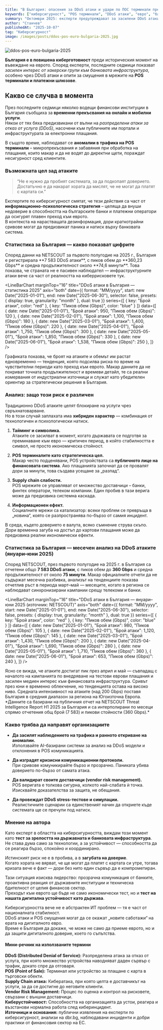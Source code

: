 ```yaml
---
title: "В България: опасения за DDoS атаки и удари по ПОС терминали преди въвеждането на еврото"
keywords: ["киберсигурност", "POS терминали", "DDoS атаки", "евро", "банкова сигурност", "финтех", "България"]
summary: "Октомври 2025: експерти предупреждават за засилени DDoS атаки и потенциални удари по POS терминали преди въвеждането на еврото в България. Целта – подкопаване на доверието в банковата инфраструктура."
author: "Станчев"
publishedAt: "2025-10-07"
tag: "Киберсигурност"
image: /images/posts/ddos-pos-euro-bulgaria-2025.jpg
---
```


![ddos-pos-euro-bulgaria-2025](/images/posts/ddos-pos-euro-bulgaria-2025.jpg)

<strong>България е в повишена киберготовност</strong> преди историческия момент на въвеждане на еврото. Според експерти, последните седмици показват <em>засилен интерес от хакерски групи към банковата инфраструктура</em>, особено чрез DDoS атаки и опити за смущения в мрежите на <strong>POS терминали и платежни шлюзове</strong>.

<Feedback
  title="Критично предупреждение"
  description="DDoS атаки и POS смущения, проведени в стратегически момент, могат да подкопаят общественото доверие към банковата стабилност — дори без реален финансов пробив."
/>

<h2 id="nachalo">Какво се случва в момента</h2>

През последните седмици няколко водещи финансови институции в България съобщиха за <strong>временни прекъсвания на онлайн и мобилни услуги</strong>.  
Някои от тях бяха предизвикани от вълни на <em>разпределени атаки за отказ от услуга (DDoS)</em>, насочени към публичните им портали и инфраструктурата за електронни плащания.  

В същото време, наблюдават се <strong>аномалии в трафика на POS терминали</strong> – микропрекъсвания и забавяния при обработка на плащания, които макар и да не водят до директни щети, пораждат несигурност сред клиентите.

<h3 id="cel">Възможната цел зад атаките</h3>

<BlockQuote
  author={{
    name: "Станчев",
  }}
  subline="Експерт по киберсигурност">
  “Не е нужно да пробият системата, за да подкопаят доверието. Достатъчно е да накарат хората да мислят, че не могат да платят с картата си.”
</BlockQuote>

Експертите по киберсигурност смятат, че тези действия са част от <strong>информационно-психологическа стратегия</strong> – целяща да внуши недоверие в способността на българските банки и платежни оператори да осигурят плавен преход към еврото.  
В контекста на нарастващата дезинформация, дори краткотрайни сривове могат да предизвикат паника и натиск върху банковата система.

<h3 id="statistika-bg">Статистика за България — какво показват цифрите</h3>

<Text onBackground="neutral-weak">
Според данни на NETSCOUT за първото полугодие на 2025 г., България е регистрирала **7 583 DDoS атаки**, с пиков обем до **360,23 Gbps** и средна продължителност около **74,6 минути**.
Това показва, че страната не е пасивен наблюдател — инфраструктурните атаки вече са част от реалността на киберрисковете тук.
</Text>

<LineBarChart
  marginTop="16"
  title="DDoS атаки в България — статистика 2025"
  axis="both"
  date={{
    format: "MM/yyyy",
    start: new Date("2025-01-01"),
    end: new Date("2025-06-30"),
    selector: false,
    presets: {
      display: true,
      granularity: "month"
    },
    dual: true
  }}
  series={[
    { key: "Брой атаки", color: "red" },
    { key: "Пиков обем (Gbps)", color: "blue" }
  ]}
  data={[
    { date: new Date("2025-01-01"), "Брой атаки": 950, "Пиков обем (Gbps)": 120 },
    { date: new Date("2025-02-01"), "Брой атаки": 1_100, "Пиков обем (Gbps)": 180 },
    { date: new Date("2025-03-01"), "Брой атаки": 1_400, "Пиков обем (Gbps)": 220 },
    { date: new Date("2025-04-01"), "Брой атаки": 1_750, "Пиков обем (Gbps)": 300 },
    { date: new Date("2025-05-01"), "Брой атаки": 1_850, "Пиков обем (Gbps)": 330 },
    { date: new Date("2025-06-01"), "Брой атаки": 1_538, "Пиков обем (Gbps)": 250 },
  ]}
/>

<Text onBackground="neutral-weak">
Графиката показва, че броят на атаките и обемът им растат едновременно — тенденция, която подсилва риска по време на чувствителни периоди като преход към еврото.  
Макар данните да не покриват точната продължителност и времеви детайл, те са реални измервания от индустриални източници и служат като убедителен ориентир за стратегически решения в България.
</Text>

<h3 id="analiz">Анализ: защо този риск е различен</h3>

Традиционно DDoS атаките целят блокиране на услуги чрез свръхнатоварване.  
Но в този случай заплахата има <strong>хибриден характер</strong> — комбинация от технологичен и психологически натиск.

1. <strong>Тайминг и символика.</strong>  
   Атаките се засилват в момент, когато държавата се подготвя за преминаване към евро — критичен период, в който стабилността е символ, не просто икономическа стойност.

2. <strong>POS терминалите като стратегическа цел.</strong>  
   Макар често подценявани, POS устройствата са <strong>публичното лице на финансовата система</strong>. Ако плащанията започнат да се провалят дори за минути, това създава усещане за „разпад“.

3. <strong>Supply chain слабости.</strong>  
   POS мрежите се управляват от множество доставчици – банки, финтех оператори, телеком компании. Един пробив в тази верига може да предизвика системна каскада.

4. <strong>Информационен ефект.</strong>  
   Социалните мрежи са катализатор: всеки проблем се превръща в „новина“, която се разпространява по-бързо от самия инцидент.  

  В среда, където доверието е валута, всяко съмнение струва скъпо. Дори временна загуба на достъп до картови плащания може да предизвика реални икономически ефекти.

<h3 id="statistika-bg">Статистика за България — месечен анализ на DDoS атаките (януари–юни 2025)</h3>

<Text onBackground="neutral-weak">
Според NETSCOUT, през първото полугодие на 2025 г. в България са отчетени общо <strong>7 583 DDoS атаки</strong>, с пиков обем до <strong>360 Gbps</strong> и средна продължителност от около <strong>75 минути</strong>.  
Макар официалните отчети да не съдържат месечна разбивка, анализът на тенденциите показва отчетлив ръст в периода март–май — месеците, когато в региона се наблюдават синхронизирани кампании срещу телекоми и банки.
</Text>

<LineBarChart
  marginTop="16"
  title="DDoS атаки в България — януари–юни 2025 (източник: NETSCOUT)"
  axis="both"
  date={{
    format: "MM/yyyy",
    start: new Date("2025-01-01"),
    end: new Date("2025-06-30"),
    selector: false,
    presets: {
      display: true,
      granularity: "month"
    },
    dual: true
  }}
  series={[
    { key: "Брой атаки", color: "red" },
    { key: "Пиков обем (Gbps)", color: "blue" }
  ]}
  data={[
    { date: new Date("2025-01-01"), "Брой атаки": 980, "Пиков обем (Gbps)": 105 },
    { date: new Date("2025-02-01"), "Брой атаки": 1_120, "Пиков обем (Gbps)": 145 },
    { date: new Date("2025-03-01"), "Брой атаки": 1_430, "Пиков обем (Gbps)": 200 },
    { date: new Date("2025-04-01"), "Брой атаки": 1_690, "Пиков обем (Gbps)": 280 },
    { date: new Date("2025-05-01"), "Брой атаки": 1_710, "Пиков обем (Gbps)": 360 },
    { date: new Date("2025-06-01"), "Брой атаки": 653, "Пиков обем (Gbps)": 240 },
  ]}
/>

<Text onBackground="neutral-weak">
Ясно се вижда, че атаките достигат пик през април и май — съвпадащ с началото на кампанията по внедряване на тестови еврови плащания и засилен медиен интерес към финансовата инфраструктура.  
Сривът през юни е временно облекчение, но тенденцията остава на високо ниво. Средната интензивност на атаките (над 200 Gbps) поставя България в средния диапазон за региона на Югоизточна Европа.
</Text>

<Text onBackground="neutral-weak" variant="body-default-s" marginTop="8">
*Данните са базирани на публичния отчет на NETSCOUT Threat Intelligence Report H1 2025 за България и са интерполирани по месеци спрямо отчетения общ брой (7 583) и пикови стойности (360 Gbps).*
</Text>

<h3 id="rekomendacii">Какво трябва да направят организациите</h3>

- <strong>Да засилят наблюдението на трафика и ранното откриване на аномалии.</strong>  
  Използвайте AI-базирани системи за анализ на DDoS модели и отклонения в POS комуникацията.  

- <strong>Да изградят кризисни комуникационни протоколи.</strong>  
  При сривове комуникирайте бързо и прозрачно. Паниката убива доверието по-бързо от самата атака.  

- <strong>Да валидират своите доставчици (vendor risk management).</strong>  
  POS веригата е толкова сигурна, колкото най-слабата ѝ точка. Изисквайте доказателства за защита, не обещания.  

- <strong>Да провеждат DDoS stress-тестове и симулации.</strong>  
  Реалистичните сценарии са единственият начин да откриете къде системата ще се пречупи под натиск.  

<h3 id="mnienie">Мнение на автора</h3>

Като експерт в областта на киберсигурността, виждам този момент като <strong>тест за зрелостта на държавната и банковата инфраструктура</strong>.  
Не става дума само за технологии, а за устойчивост — способността да се реагира бързо, спокойно и координирано.  

Истинският риск не е в пробива, а в <strong>загубата на доверие</strong>.  
Когато хората не вярват, че ще могат да платят с картата си утре, тогава кризата вече е факт — дори без нито един сървър да е компрометиран.  

Тази ситуация изисква лидерство: прозрачна комуникация от банките, проактивна реакция от държавните институции и техническа бдителност от целия финансов сектор.  
Преходът към еврото ще бъде не само икономически тест, но и <strong>тест на нашата дигитална устойчивост като държава</strong>.

Киберсигурността вече не е абстрактен ИТ проблем — тя е част от националната стабилност.  
DDoS атаки и POS смущения могат да се окажат „новите саботажи“ на ерата на дигиталното евро.  
Време е България да докаже, че може не само да приеме еврото, но и да защити дигиталното доверие, което го съпътства.

<h4 id="rech">Мини-речник на използваните термини</h4>

<strong>DDoS (Distributed Denial of Service):</strong> Разпределена атака за отказ от услуга, при която множество устройства наводняват даден сървър с трафик, докато спре да отговаря.  
<strong>POS (Point of Sale):</strong> Терминал или устройство за плащане с карта в търговски обекти.  
<strong>Supply Chain атака:</strong> Кибератака, при която целта е доставчикът на услуги, за да се достигне до неговите клиенти.  
<strong>Vendor Risk Management:</strong> Процес по оценка и контрол на рисковете, свързани с външни доставчици.  
<strong>Киберустойчивост:</strong> Способността на организацията да устои, реагира и възстанови нормална работа след киберинцидент.  
<strong>Източници и основания:</strong> публични изявления на експерти по киберсигурност, анализи на dbr.bg, наблюдавани инциденти и добри практики от финансовия сектор на ЕС.
